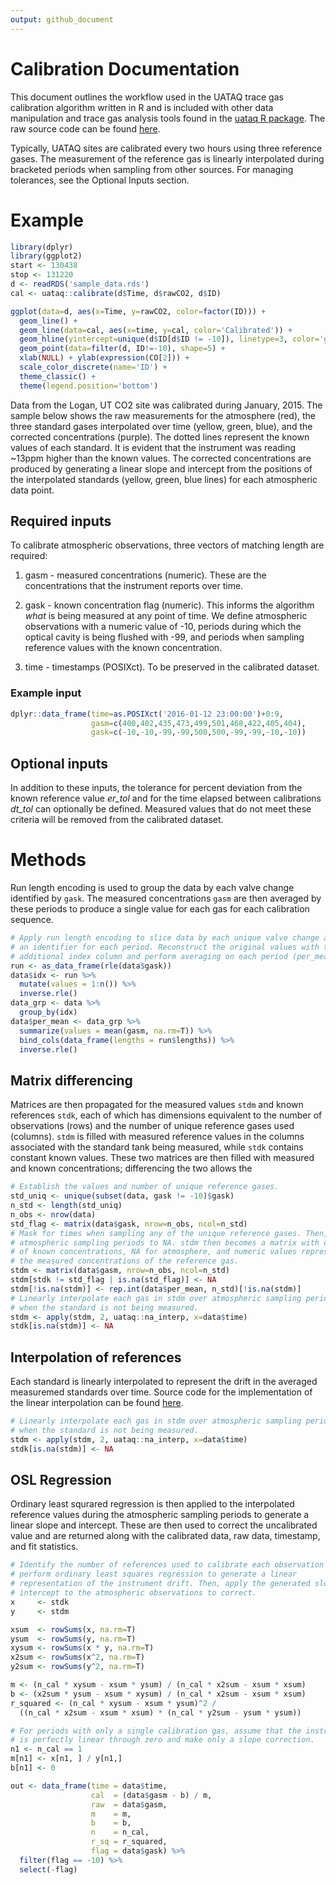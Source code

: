 ```yaml
---
output: github_document
---
```


# Calibration Documentation
This document outlines the workflow used in the UATAQ trace gas calibration algorithm written in R and is included with other data manipulation and trace gas analysis tools found in the [uataq R package](https://github.com/benfasoli/uataq). The raw source code can be found [here](https://github.com/benfasoli/uataq/blob/master/R/data-manipulation.R#L25-L173).

Typically, UATAQ sites are calibrated every two hours using three reference gases. The measurement of the reference gas is linearly interpolated during bracketed periods when sampling from other sources. For managing tolerances, see the Optional Inputs section.

# Example
```r
library(dplyr)
library(ggplot2)
start <- 130438
stop <- 131220
d <- readRDS('sample_data.rds')
cal <- uataq::calibrate(d$Time, d$rawCO2, d$ID)

ggplot(data=d, aes(x=Time, y=rawCO2, color=factor(ID))) + 
  geom_line() +
  geom_line(data=cal, aes(x=time, y=cal, color='Calibrated')) +
  geom_hline(yintercept=unique(d$ID[d$ID != -10]), linetype=3, color='gray') +
  geom_point(data=filter(d, ID!=-10), shape=5) +
  xlab(NULL) + ylab(expression(CO[2])) +
  scale_color_discrete(name='ID') +
  theme_classic() +
  theme(legend.position='bottom')
```

Data from the Logan, UT CO2 site was calibrated during January, 2015. The sample below shows the raw measurements for the atmosphere (red), the three standard gases interpolated over time (yellow, green, blue), and the corrected concentrations (purple). The dotted lines represent the known values of each standard. It is evident that the instrument was reading ~13ppm higher than the known values. The corrected concentrations are produced by generating a linear slope and intercept from the positions of the interpolated standards (yellow, green, blue lines) for each atmospheric data point.

## Required inputs
To calibrate atmospheric observations, three vectors of matching length are required:

1. gasm - measured concentrations (numeric). These are the concentrations that the instrument reports over time.

2. gask - known concentration flag (numeric). This informs the algorithm *what* is being measured at any point of time. We define atmospheric observations with a numeric value of -10, periods during which the optical cavity is being flushed with -99, and periods when sampling reference values with the known concentration.

3. time - timestamps (POSIXct). To be preserved in the calibrated dataset.

### Example input
```r
dplyr::data_frame(time=as.POSIXct('2016-01-12 23:00:00')+0:9,
                  gasm=c(400,402,435,473,499,501,468,422,405,404),
                  gask=c(-10,-10,-99,-99,500,500,-99,-99,-10,-10))
```
## Optional inputs
In addition to these inputs, the tolerance for percent deviation from the known reference value *er_tol* and for the time elapsed between calibrations *dt_tol* can optionally be defined. Measured values that do not meet these criteria will be removed from the calibrated dataset.

# Methods
Run length encoding is used to group the data by each valve change identified by `gask`. The measured concentrations `gasm` are then averaged by these periods to produce a single value for each gas for each calibration sequence. 
```r
# Apply run length encoding to slice data by each unique valve change and add
# an identifier for each period. Reconstruct the original values with the
# additional index column and perform averaging on each period (per_mean).
run <- as_data_frame(rle(data$gask))
data$idx <- run %>%
  mutate(values = 1:n()) %>%
  inverse.rle()
data_grp <- data %>%
  group_by(idx)
data$per_mean <- data_grp %>%
  summarize(values = mean(gasm, na.rm=T)) %>%
  bind_cols(data_frame(lengths = run$lengths)) %>%
  inverse.rle()
```

## Matrix differencing
Matrices are then propagated for the measured values `stdm` and known references `stdk`, each of which has dimensions equivalent to the number of observations (rows) and the number of unique reference gases used (columns). `stdm` is filled with measured reference values in the columns associated with the standard tank being measured, while `stdk` contains constant known values. These two matrices are then filled with measured and known concentrations; differencing the two allows the 

```r
# Establish the values and number of unique reference gases.
std_uniq <- unique(subset(data, gask != -10)$gask)
n_std <- length(std_uniq)
n_obs <- nrow(data)
std_flag <- matrix(data$gask, nrow=n_obs, ncol=n_std)
# Mask for times when sampling any of the unique reference gases. Then, set
# atmospheric sampling periods to NA. stdm then becomes a matrix with columns
# of known concentrations, NA for atmosphere, and numeric values representing
# the measured concentrations of the reference gas.
stdm <- matrix(data$gasm, nrow=n_obs, ncol=n_std)
stdm[stdk != std_flag | is.na(std_flag)] <- NA
stdm[!is.na(stdm)] <- rep.int(data$per_mean, n_std)[!is.na(stdm)]
# Linearly interpolate each gas in stdm over atmospheric sampling periods
# when the standard is not being measured.
stdm <- apply(stdm, 2, uataq::na_interp, x=data$time)
stdk[is.na(stdm)] <- NA
```

## Interpolation of references
Each standard is linearly interpolated to represent the drift in the averaged measuremed standards over time. Source code for the implementation of the linear interpolation can be found [here](https://github.com/benfasoli/uataq/blob/master/R/data-manipulation.R#L246-L264).

```r
# Linearly interpolate each gas in stdm over atmospheric sampling periods
# when the standard is not being measured.
stdm <- apply(stdm, 2, uataq::na_interp, x=data$time)
stdk[is.na(stdm)] <- NA
```

## OSL Regression
Ordinary least squrared regression is then applied to the interpolated reference values during the atmospheric sampling periods to generate a linear slope and intercept. These are then used to correct the uncalibrated value and are returned along with the calibrated data, raw data, timestamp, and fit statistics.

```r
# Identify the number of references used to calibrate each observation and
# perform ordinary least squares regression to generate a linear
# representation of the instrument drift. Then, apply the generated slope and
# intercept to the atmospheric observations to correct.
x     <- stdk
y     <- stdm

xsum  <- rowSums(x, na.rm=T)
ysum  <- rowSums(y, na.rm=T)
xysum <- rowSums(x * y, na.rm=T)
x2sum <- rowSums(x^2, na.rm=T)
y2sum <- rowSums(y^2, na.rm=T)

m <- (n_cal * xysum - xsum * ysum) / (n_cal * x2sum - xsum * xsum)
b <- (x2sum * ysum - xsum * xysum) / (n_cal * x2sum - xsum * xsum)
r_squared <- (n_cal * xysum - xsum * ysum)^2 /
  ((n_cal * x2sum - xsum * xsum) * (n_cal * y2sum - ysum * ysum))

# For periods with only a single calibration gas, assume that the instrument
# is perfectly linear through zero and make only a slope correction.
n1 <- n_cal == 1
m[n1] <- x[n1, ] / y[n1,]
b[n1] <- 0

out <- data_frame(time = data$time,
                  cal  = (data$gasm - b) / m,
                  raw  = data$gasm,
                  m    = m,
                  b    = b,
                  n    = n_cal,
                  r_sq = r_squared,
                  flag = data$gask) %>%
  filter(flag == -10) %>%
  select(-flag)
```
